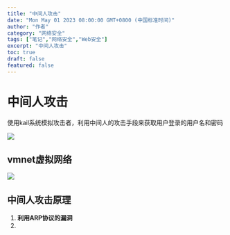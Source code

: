 ```yaml
---
title: "中间人攻击"
date: "Mon May 01 2023 08:00:00 GMT+0800 (中国标准时间)"
author: "作者"
category: "网络安全"
tags: ["笔记","网络安全","Web安全"]
excerpt: "中间人攻击"
toc: true
draft: false
featured: false
---
```


# 中间人攻击

使用kail系统模拟攻击者，利用中间人的攻击手段来获取用户登录的用户名和密码

![](https://cdn.jsdelivr.net/gh/yy0691/img-bed@main/Net_Safe_Notion/Untitled%2018.png)

## vmnet虚拟网络

![](https://cdn.jsdelivr.net/gh/yy0691/img-bed@main/Net_Safe_Notion/Untitled%2019.png)

## 中间人攻击原理

1. **利用ARP协议的漏洞**
2.